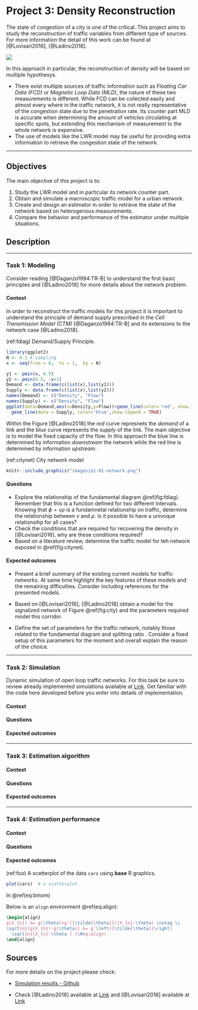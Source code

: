 # Project 3: Density Reconstruction {-}

The state of congestion of a city is one of the critical. This project aims to study the reconstruction of traffic variables from different type of sources. For more information the detail of this work can be found at [@Lovisari2016], [@Ladino2018].

![](images/p4-01-density.png)

In this approach in particular, the reconstruction of density will be based on multiple hypothesys. 

* There exist multiple sources of traffic information such as *Floating Car Data (FCD)* or *Magnetic Loop Data (MLD)*, the nature of these two measurements is different. While FCD can be collected easily and almost every where in the traffic network, it is not really representative of the congestion state due to the penetration rate. Its counter part MLD is accurate when determining the amount of vehicles circulating at specific spots, but extending this mechanism of measurement to the whole network is expensive. 
* The use of models like the LWR model may be useful for providing extra information to retrieve the congestion state of the network. 

***

## Objectives {-}

The main objective of this project is to: 

1. Study the LWR model and in particular its network counter part. 
2. Obtain and simulate a macroscopic traffic model for a urban network. 
3. Create and design an estimator in order to retrieve the state of the network based on heterogenous measurements. 
4. Compare the behavior and performance of the estimator under multiple situations. 

## Description {-}

***

### Task 1: Modeling {-}

Consider reading [@Daganzo1994:TR-B] to understand the first basic principles and [@Ladino2018] for more details about the network problem. 

#### Context {-}

In order to reconstruct the traffic models for this project it is important to understand the principle of demand supply prescribed in the *Cell Transmission Model (CTM)* [@Daganzo1994:TR-B] and its extensions to the network case [@Ladino2018].

(ref:fdiag) Demand/Supply Principle. 

```r
library(ggplot2)
N <- 0.1 # sampling 
x <- seq(from = 0,  to = 1,  by = N)

y1 <- pmin(x, 0.5)
y2 <- pmin(0.5, -x+1)
Demand <- data.frame(c(list(x),list(y1)))
Supply <- data.frame(c(list(x),list(y2)))
names(Demand) <- c("Density", "Flow")
names(Supply) <- c("Density", "Flow")
ggplot(data=Demand,aes(x=Density,y=Flow))+geom_line(color='red', show.legend = TRUE)+ 
  geom_line(data = Supply, color='blue',show.legend = TRUE) 
```

Within the Figure [@Ladino2018] the *red* curve represnets the *demand* of a link and the *blue* curve represents the *supply* of the link. The main objective is to model the fixed capacity of the flow. In this approach the blue line is determined by information *downstream* the network while the red line is determined by information *upstream*.   


(ref:citynet) City network model 

```r
knitr::include_graphics("images/p1-01-network.png")
```


#### Questions {-}

* Explore the relationship of the fundamental diagram  \@ref(fig:fdiag). Remember that this is a function defined for two different intervals. Knowing that $\phi = v\rho$ is a fundamnetal relationship on traffic, determine the relationship between $v$ and $\rho$. Is it possible to have a univoque relationsihp for all cases? 
* Check the conditions that are required for recovering the density in [@Lovisari2016], why are these conditions required? 
* Based on a literature review, determine the traffic model for teh network exposed in \@ref(fig:citynet).

#### Expected outcomes {-}

* Present a brief summary of the existing current models for traffic networks. At same time highlight the key features of these models and the remaining difficulties. Consider including references for the presented models. 

* Based on [@Lovisari2016], [@Ladino2018] obtain a model for the signalized network of Figure \@ref(fig:city) and the parameters required model this corridor. 

* Define the set of parameters for the traffic network, notably those related to the fundamental diagram and splitting ratio . Consider a fixed setup of this parameters for the moment and overall explain the reason of the choice.  


***

### Task 2: Simulation {-}

Dynamic simulation  of open loop traffic networks. For this task be sure to review already implemented simulations available at [Link](https://github.com/andres-ladino-ifsttar/traffic-macrosimulator). Get familiar with the code here developed before you enter into details of implementation. 

#### Context {-}

#### Questions {-}

#### Expected outcomes {-}

***

### Task 3: Estimation algorithm {-}

#### Context {-}

#### Questions {-}

#### Expected outcomes {-}

*** 


### Task 4: Estimation performance {-}

#### Context {-}

#### Questions {-}

#### Expected outcomes {-}


(ref:foo) A scatterplot of the data `cars` using **base** R graphics. 

```r
plot(cars)  # a scatterplot
```

\begin{equation}
f\left(k\right)=\binom{n}{k}p^k\left(1-p\right)^{n-k} (\#eq:binom)
\end{equation}


In \@ref(eq:binom)


Below is an `align` environment \@ref(eq:align):

```latex
\begin{align} 
g(X_{n}) &= g(\theta)+g'({\tilde{\theta}})(X_{n}-\theta) \notag \\
\sqrt{n}[g(X_{n})-g(\theta)] &= g'\left({\tilde{\theta}}\right)
  \sqrt{n}[X_{n}-\theta ] (\#eq:align)
\end{align} 
```

\begin{align}
g(X_{n}) &= g(\theta)+g'({\tilde{\theta}})(X_{n}-\theta)\\
\sqrt{n}[g(X_{n})-g(\theta)] &= g'\left({\tilde{\theta}}\right)
  \sqrt{n}[X_{n}-\theta ] (\#eq:align)
\end{align}

## Sources {-}

For more details on the project please check: 

- [Simulation results - Github](https://github.com/aladinoster/density-reconstruction)

- Check [@Ladino2018] available at [Link](https://hal.archives-ouvertes.fr/hal-01731356) and [@Lovisari2016] available at [Link](https://hal.archives-ouvertes.fr/hal-01375928)

